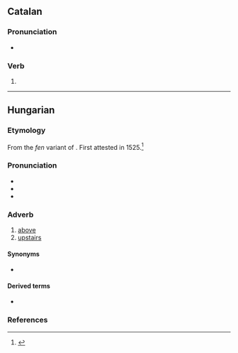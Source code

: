 ==Catalan==

===Pronunciation===
* {{rhymes|ent|lang=ca}}

===Verb===
{{head|ca|verb form}}

# {{ca-verb form of|t=pres|m=ptc|fer}}

----

==Hungarian==

===Etymology===
From the ''fen'' variant of {{af|hu|fenn|-t|t1=above|t2=locative suffix}}. First attested in 1525.<ref>{{R:Zaicz 2006}}</ref>

===Pronunciation===
* {{hu-IPA}}
* {{audio|Hu-fent.ogg|Audio|lang=hu}}
* {{hyphenation|fent|lang=hu}}

===Adverb===
{{head|hu|adverb}}

# [[above]]
# [[upstairs]]

====Synonyms====
* {{l|hu|fenn}}

====Derived terms====
* {{l|hu|fenti}}

===References===
<references/>